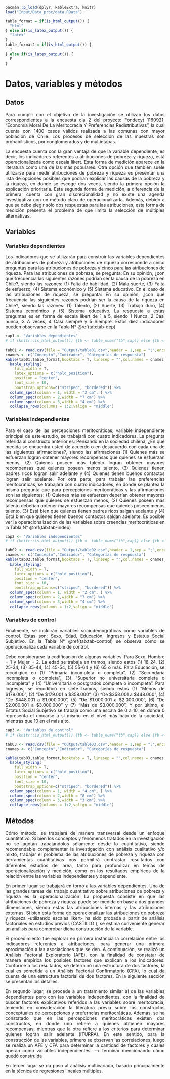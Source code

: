 ```{r include=FALSE}
pacman::p_load(dplyr, kableExtra, knitr)
load("Input/Data_proc/data.RData")
```

```{r include=FALSE}
table_format = if(is_html_output()) {
  "html"
} else if(is_latex_output()) {
  "latex"
}
table_format2 = if(is_html_output()) {
  T
} else if(is_latex_output()) {
  F
}
```

# Datos, variables y métodos

## Datos

<div style="text-align: justify">

Para cumplir con el objetivo de la investigación se utilizan los datos correspondientes a la encuesta ola 2 del proyecto Fondecyt 1160921: "Economía Moral De La Meritocracia Y Preferencias Redistributivas", la cual cuenta con 1400 casos válidos realizada a las comunas con mayor población de Chile. Los procesos de selección de las muestras son probabilísticos, por conglomerados y de multietapas. 

La encuesta cuenta con la gran ventaja de que la variable dependiente, es decir, los indicadores referentes a atribuciones de pobreza y riqueza, está operacionalizada como escala likert. Esta forma de medición aparece en la literatura como una de las más populares. Otra opción que también suele utilizarse para medir atribuciones de pobreza y riqueza es presentar una lista de opciones posibles que podrían explicar las causas de la pobreza y la riqueza, en donde se escoge dos veces, siendo la primera opción la explicación prioritaria. Esta segunda forma de medición, a diferencia de la primera, cuenta con gran discrecionalidad y no existe una agenda investigativa con un método claro de operacionalizarla. Además, debido a que se debe elegir sólo dos respuestas para las atribuciones, esta forma de medición presenta el problema de que limita la selección de múltiples alternativas.


## Variables

### Variables dependientes

<div style="text-align: justify">

Los indicadores que se utilizarán para construir las variables dependientes de atribuciones de pobreza y atribuciones de riqueza corresponde a cinco preguntas para las atribuciones de pobreza y cinco para las atribuciones de riqueza. Para las atribuciones de pobreza, se pregunta: En su opinión, ¿con qué frecuencia las siguientes razones podrían ser la causa de la pobreza en Chile?, siendo las razones: (1) Falta de habilidad, (2) Mala suerte, (3) Falta de esfuerzo, (4) Sistema económico y (5) Sistema educativo. En el caso de las atribuciones de riqueza, se pregunta: En su opinión, ¿con qué frecuencia las siguientes razones podrían ser la causa de la riqueza en Chile?, siendo las razones: (1) Talento, (2) Suerte, (3) Trabajo duro, (4) Sistema económico y (5) Sistema educativo. La respuesta a estas preguntas es en forma de escala likert de 1 a 5, siendo 1 Nunca, 2 Casi nunca, 3 A veces, 4 Casi siempre y 5 Siempre. Estos diez indicadores pueden observarse en la Tabla N° \@ref(tab:tab-dep)

```{r include=FALSE}
cap1 <- "Variables dependientes"
# if (knitr::is_html_output()) {tb <- table_nums("tb",cap)} else {tb <- cap}
```

```{r tab-dep, echo=FALSE}
tab01 <- read.csv(file = "Output/table01.csv",header = 1,sep = ";",encoding = "UTF-8")
cnames <- c("Concepto","Indicador", "Categorías de respuesta")
kable(tab01,table_format,booktabs = T, linesep = "",col.names = cnames, caption = cap1) %>%
  kable_styling(
    full_width = T,
    latex_options = c("hold_position"),
    position = "center",
    font_size = 10,
    bootstrap_options=c("striped", "bordered")) %>%
  column_spec(column = 1, width = "2 cm", ) %>%
  column_spec(column = 2,width = "7 cm") %>%
  column_spec(column = 3,width = "4 cm") %>%
  collapse_rows(columns = 1:2,valign = "middle")
```

### Variables independientes

<div style="text-align: justify">

Para el caso de las percepciones meritocráticas, variable independiente principal de este estudio, se trabajará con cuatro indicadores. La pregunta referida al constructo anterior es: Pensando en la sociedad chilena, ¿En qué medida se encuentra usted de acuerdo o en desacuerdo con cada una de las siguientes afirmaciones?, siendo las afirmaciones (1) Quienes más se esfuerzan logran obtener mayores recompensas que quienes se esfuerzan menos, (2) Quienes poseen más talento logran obtener mayores recompensas que quienes poseen menos talento, (3) Quienes tienen padres ricos logran salir adelante y (4) Quienes tienen buenos contactos logran salir adelante. Por otra parte, para trabajar las preferencias meritocráticas, se trabajará con cuatro indicadores, en donde se plantea la misma pregunta que para percepciones meritocráticas y las afirmaciones son las siguientes: (1) Quienes más se esfuerzan deberían obtener mayores recompensas que quienes se esfuerzan menos, (2) Quienes poseen más talento deberían obtener mayores recompensas que quienes poseen menos talento, (3) Está bien que quienes tienen padres ricos salgan adelante y (4) Está bien que quienes tienen buenos contactos salgan adelante. Es posible ver la operacionalización de las variables sobre creencias meritocráticas en la Tabla N° \@ref(tab:tab-indep) 


```{r include=FALSE}
cap2 <- "Variables independientes"
# if (knitr::is_html_output()) {tb <- table_nums("tb",cap)} else {tb <- cap}
```

```{r tab-indep, echo=FALSE}
tab02 <- read.csv(file = "Output/table02.csv",header = 1,sep = ";",encoding = "UTF-8")
cnames <- c("Concepto","Indicador", "Categorías de respuesta")
kable(tab02,table_format,booktabs = T, linesep = "",col.names = cnames, caption = cap2) %>%
  kable_styling(
    full_width = T,
    latex_options = c("hold_position"),
    position = "center",
    font_size = 10,
    bootstrap_options=c("striped", "bordered")) %>%
  column_spec(column = 1, width = "2 cm", ) %>%
  column_spec(column = 2,width = "7 cm") %>%
  column_spec(column = 3,width = "4 cm") %>%
  collapse_rows(columns = 1:2,valign = "middle")
```

### Variables de control

<div style="text-align: justify">

Finalmente, se incluirán variables sociodemográficas como variables de control. Estas son: Sexo, Edad, Educación, Ingresos y Estatus Social Subjetivo. En la Tabla N° \@ref(tab:tab-control) se observa cómo se operacionaliza cada variable de control. 

Debe considerarse la codificación de algunas variables. Para Sexo, Hombre = 1 y Mujer = 2. La edad se trabaja en tramos, siendo estos (1) 18-24, (2) 25-34, (3) 35-44, (4) 45-54, (5) 55-64 y (6) 65 o más. Para Educación, se recodigicó en (1) "Primaria incompleta o completa", (2) "Secundaria incompleta o completa", (3) "Superior no universitaria completa o incompleta" y (4) "Universitaria o postgrados completa o incompleta". Para Ingresos, se recodificó en siete tramos, siendo estos (1) "Menos de $179.000", (2) "De $179.001 a $358.000", (3) "De $358.001 a $448.000", (4) "De $448.001 a $1.000.000", (5) "De $1.000.001 a $2.000.000", (6) "De $2.000.001 a $3.000.000" y (7) "Más de $3.000.000". Y por último, el Estatus Social Subjetivo se trabaja como una escala de 0 a 10, en donde 0 representa el ubicarse a sí mismo en el nivel más bajo de la sociedad, mientras que 10 en el más alto. 


```{r include=FALSE}
cap3 <- "Variables de control"
# if (knitr::is_html_output()) {tb <- table_nums("tb",cap)} else {tb <- cap}
```

```{r tab-control, echo=FALSE}
tab03 <- read.csv(file = "Output/table03.csv",header = 1,sep = ";",encoding = "UTF-8")
cnames <- c("Concepto","Indicador", "Categorías de respuesta")

kable(tab03,table_format,booktabs = T, linesep = "",col.names = cnames, caption = cap3) %>%
  kable_styling(
    full_width = T,
    latex_options = c("hold_position"),
    position = "center",
    font_size = 10,
    bootstrap_options=c("striped", "bordered")) %>%
  column_spec(column = 1, width = "4 cm", ) %>%
  column_spec(column = 2,width = "8 cm") %>%
  column_spec(column = 3,width = "3 cm") %>%
  collapse_rows(columns = 1:2,valign = "middle")
```

## Métodos

<div style="text-align: justify">

Cómo método, se trabajará de manera transversal desde un enfoque cuantitativo. Si bien los conceptos y fenómenos tratados en la investigación no se agotan trabajándolos sólamente desde lo cuantitativo, siendo recomendable complementar la investigación con análisis cualitativo y/o mixto, trabajar el problema de las atribuciones de pobreza y riqueza con herramientas cuantitativas nos permitirá contrastar resultados con diferentes estudios del área, tanto para profundizar en temas de operacionalización y medición, como en los resultados empíricos de la relación entre las variables independientes y dependiente.

En primer lugar se trabajará en torno a las variables dependientes. Una de las grandes tareas del trabajo cuantitativo sobre atribuciones de pobreza y riqueza es la operacionalización. La propuesta consiste en que las atribuciones de pobreza y riqueza puede ser medida en base a dos grandes dimensiones, siendo estas las atribuciones internas y las atribuciones externas. Si bien esta forma de operacionalizar las atribuciones de pobreza y riqueza -utilizando escalas likert- ha sido probada a partir de análisis factoriales en estudios previos (CASTILLO ), se estima conveniente generar un análisis para comprobar dicha construcción de la variable.

El procedimiento fue explorar en primera instancia la correlación entre los indicadores referentes a atribuciones, para generar una primera aproximación a las asociaciones que se den. A continuación, se realizó un Análisis Factorial Exploratorio (AFE), con la finalidad de constatar de manera empírica los posibles factores que explican a los indicadores. Conforme a los resultados, se determinó una estructura de dos factores, la cual es sometida a un Análisis Factorial Confirmatorio (CFA), lo cual da cuenta de una estructura factorial de dos factores. En la siguiente sección se presentan los detalles.

En segundo lugar, se procede a un tratamiento similar al de las variables dependientes pero con las variables independientes, con la finalidad de buscar factores explicativos referidos a las variables sobre meritocracia, teniendo en consideración la literatura previa sobre los constructos conceptuales de percepciones y preferncias meritocráticas. Además, se ha constatado que en las percepciones meritocráticas existen dos constructos, en donde uno refiere a quienes obtienen mayores recompensas, mientras que la otra refiere a los criterios para determinar quienes logran salir adelante (ITURRA). En este sentido, para la construcción de las variables, primero se observan las correlaciones, luego se realiza un AFE y CFA para determinar la cantidad de factores y cuales operan como variables independientes. --> terminar mencionando cómo quedó construida

En tercer lugar se da paso al análisis multivariado, basado principalmente en la técnica de regresiones lineales múltiples. 

